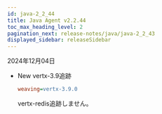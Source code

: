 ```yaml
---
id: java-2_2_44
title: Java Agent v2.2.44
toc_max_heading_level: 2
pagination_next: release-notes/java/java-2_2_43
displayed_sidebar: releaseSidebar
---
```


2024年12月04日

- <Status priority='1'>New</Status> vertx-3.9追跡

  ```ini title="whatap.conf"
  weaving=vertx-3.9.0
  ```

  vertx-redis追跡しません。


<DownloadJava ver="2.2.44" />
